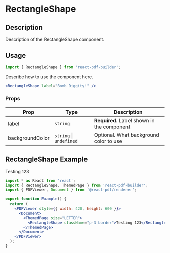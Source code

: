 

<Meta title="Documentation/Components/Shapes/RectangleShape" />

<h1>RectangleShape</h1>

## Description

Description of the RectangleShape component.

## Usage

```jsx
import { RectangleShape } from 'react-pdf-builder';
```

Describe how to use the component here.

```jsx
<RectangleShape label="Bomb Diggity!" />
```

### Props

| Prop            | Type                        | Description                                |
| --------------- | --------------------------- | ------------------------------------------ |
| label           | `string`                    | **Required.** Label shown in the component |
| backgroundColor | `string` &#124; `undefined` | Optional. What background color to use     |

## RectangleShape Example

<DocsPDF>
  <RectangleShape className="p-3 border">Testing 123</RectangleShape>
</DocsPDF>

```jsx
import * as React from 'react';
import { RectangleShape, ThemedPage } from 'react-pdf-builder';
import { PDFViewer, Document } from '@react-pdf/renderer';

export function Example() {
  return (
    <PDFViewer style={{ width: 420, height: 600 }}>
      <Document>
        <ThemedPage size="LETTER">
          <RectangleShape className="p-3 border">Testing 123</RectangleShape>
        </ThemedPage>
      </Document>
    </PDFViewer>
  );
}
```
